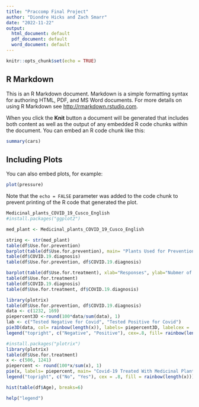 ```yaml
---
title: "Praccomp Final Project"
author: "Diondre Hicks and Zach Smarr"
date: "2022-11-22"
output:
  html_document: default
  pdf_document: default
  word_document: default
---
```


```r
knitr::opts_chunk$set(echo = TRUE)
```

## R Markdown

This is an R Markdown document. Markdown is a simple formatting syntax for authoring HTML, PDF, and MS Word documents. For more details on using R Markdown see <http://rmarkdown.rstudio.com>.

When you click the **Knit** button a document will be generated that includes both content as well as the output of any embedded R code chunks within the document. You can embed an R code chunk like this:

```r
summary(cars)
```

## Including Plots

You can also embed plots, for example:

```r
plot(pressure)
```

Note that the `echo = FALSE` parameter was added to the code chunk to prevent printing of the R code that generated the plot.
```r
Medicinal_plants_COVID_19_Cusco_English
#install.packages("ggplot2")
```
```r
med_plant <- Medicinal_plants_COVID_19_Cusco_English
```

```r
string <- str(med_plant)
table(df$Use.for.prevention)
barplot(table(df$Use.for.prevention), main= "Plants Used for Prevention", ylab="Number of People", xlab ="Responses", col = c("red", "blue"))
table(df$COVID.19.diagnosis)
table(df$Use.for.prevention, df$COVID.19.diagnosis)
```
```r
barplot(table(df$Use.for.treatment), xlab="Responses", ylab="Nubmer of Patients",main = "Patients who Used for Treatment", col=c("red","blue"), )
table(df$Use.for.treatment)
table(df$COVID.19.diagnosis)
table(df$Use.for.treatment, df$COVID.19.diagnosis)
```
```r
library(plotrix)
table(df$Use.for.prevention, df$COVID.19.diagnosis)
data <- c(1232, 169)
piepercent3D <-round(100*data/sum(data), 1)
lab <- c("Tested Negative for Covid", "Tested Positive for Covid")
pie3D(data, col= rainbow(length(x)), labels= piepercent3D, labelcex = .6, main= "Used Medical Plants for Prevention")
legend("topright", c("Negative", "Positive"), cex=.8, fill= rainbow(length(x)))
```

```r
#install.packages("plotrix")
library(plotrix)
table(df$Use.for.treatment)
x <- c(506, 1241)
piepercent <- round(100*x/sum(x), 1)
pie(x, labels= piepercent, main= "Covid-19 Treated With Medicinal Plants", col= rainbow(length(x)))
legend("topright", c("No", "Yes"), cex = .8, fill = rainbow(length(x)))
```

```r
hist(table(df$Age), breaks=6)
```

```r
help("legend")
```

